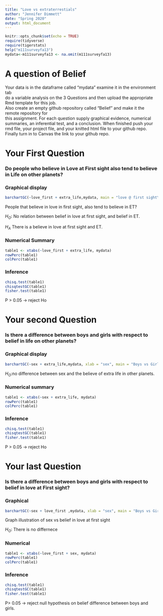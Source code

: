 ```yaml
---
title: "Love vs extraterrestials"
author: "Jennifer Dimmett"
date: "Spring 2020"
output: html_document
---
```


```r
knitr::opts_chunk$set(echo = TRUE)
require(tidyverse)
require(tigerstats)
help("m111surveyfa13")
mydata<-m111surveyfa13 <- na.omit(m111surveyfa13)
```

# A question of Belief

Your data is in the dataframe called "mydata" examine it in the environment tab  
do a variable analysis on the 3 Questions and then upload the appropriate Rmd template for this job.   
Also create an empty github repository called "Belief" and make it the remote repository for  
this assignment.  For each question supply graphical evidence, numerical summaries, an inferential test, and a conclusion.  When finished push your rmd file, your project file, and your knitted html file to your github repo.  Finally turn in to Canvas the link to your github repo.




# Your First Question  

### Do people who believe in Love at First sight also tend to believe in Life on other planets?

### Graphical display

```r
barchartGC(~love_first + extra_life,mydata, main = "love @ first sight\n")
```

People that believe in love in first sight, also tend to believe in ET?

$H_O$: No relation between belief in love at first sight, and belief in ET.

$H_A$ There is a believe in love at first sight and ET. 

### Numerical Summary

```r
table1 <- xtabs(~love_first + extra_life, mydata)
rowPerc(table1)
colPerc(table1)
```

### Inference

```r
chisq.test(table1)
chisqtestGC(table1)
fisher.test(table1)
```
P > 0.05 -> reject Ho

    
# Your second Question  

### Is there a difference between boys and girls with respect to belief in life on other planets?

### Graphical display


```r
barchartGC(~sex + extra_life,mydata, xlab = "sex", main = "Boys vs Girls\n")
```

$H_O$:no difference between sex and the believe of extra life in other planets.

### Numerical summary

```r
table1 <- xtabs(~sex + extra_life, mydata)
rowPerc(table1)
colPerc(table1)
```

### Inference

```r
chisq.test(table1)
chisqtestGC(table1)
fisher.test(table1)
```
P > 0.05 -> reject Ho
 
 
# Your last Question   

### Is there a difference between boys and girls with respect to belief in love at First sight?

### Graphical

```r
barchartGC(~sex + love_first ,mydata, xlab = "sex", main = "Boys vs Girls \n")
```

Graph illustration of sex vs belief in love at first sight

$H_O$: There is no differnece

### Numerical

```r
table1 <- xtabs(~love_first + sex, mydata)
rowPerc(table1)
colPerc(table1)
```

### Inference

```r
chisq.test(table1)
chisqtestGC(table1)
fisher.test(table1)
```

P> 0.05 -> reject null hypothesis on belief difference between boys and girls.







